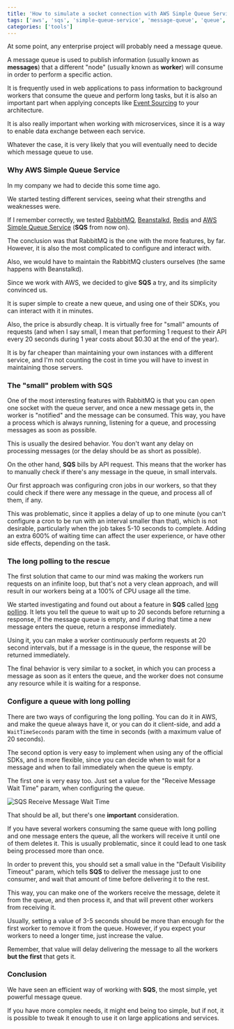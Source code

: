 ```yaml
---
title: 'How to simulate a socket connection with AWS Simple Queue Service'
tags: ['aws', 'sqs', 'simple-queue-service', 'message-queue', 'queue', 'socket']
categories: ['tools']
---
```


At some point, any enterprise project will probably need a message queue.

A message queue is used to publish information (usually known as **messages**) that a different "node" (usually known as **worker**) will consume in order to perform a specific action.

It is frequently used in web applications to pass information to background workers that consume the queue and perform long tasks, but it is also an important part when applying concepts like [Event Sourcing](https://martinfowler.com/eaaDev/EventSourcing.html) to your architecture.

It is also really important when working with microservices, since it is a way to enable data exchange between each service.

Whatever the case, it is very likely that you will eventually need to decide which message queue to use.

### Why AWS Simple Queue Service

In my company we had to decide this some time ago.

We started testing different services, seeing what their strengths and weaknesses were.

If I remember correctly, we tested [RabbitMQ](https://www.rabbitmq.com/), [Beanstalkd](https://kr.github.io/beanstalkd/), [Redis](https://redis.io/) and [AWS Simple Queue Service](https://aws.amazon.com/sqs/) (**SQS** from now on).

The conclusion was that RabbitMQ is the one with the more features, by far. However, it is also the most complicated to configure and interact with.

Also, we would have to maintain the RabbitMQ clusters ourselves (the same happens with Beanstalkd).

Since we work with AWS, we decided to give **SQS** a try, and its simplicity convinced us.

It is super simple to create a new queue, and using one of their SDKs, you can interact with it in minutes.

Also, the price is absurdly cheap. It is virtually free for "small" amounts of requests (and when I say small, I mean that performing 1 request to their API every 20 seconds during 1 year costs about $0.30 at the end of the year).

It is by far cheaper than maintaining your own instances with a different service, and I'm not counting the cost in time you will have to invest in maintaining those servers.

### The "small" problem with SQS

One of the most interesting features with RabbitMQ is that you can open one socket with the queue server, and once a new message gets in, the worker is "notified" and the message can be consumed. This way, you have a process which is always running, listening for a queue, and processing messages as soon as possible.

This is usually the desired behavior. You don't want any delay on processing messages (or the delay should be as short as possible).

On the other hand, **SQS** bills by API request. This means that the worker has to manually check if there's any message in the queue, in small intervals.

Our first approach was configuring cron jobs in our workers, so that they could check if there were any message in the queue, and process all of them, if any.

This was problematic, since it applies a delay of up to one minute (you can't configure a cron to be run with an interval smaller than that), which is not desirable, particularly when the job takes 5-10 seconds to complete. Adding an extra 600% of waiting time can affect the user experience, or have other side effects, depending on the task.

### The long polling to the rescue

The first solution that came to our mind was making the workers run requests on an infinite loop, but that's not a very clean approach, and will result in our workers being at a 100% of CPU usage all the time.

We started investigating and found out about a feature in **SQS** called [long polling](https://docs.aws.amazon.com/AWSSimpleQueueService/latest/SQSDeveloperGuide/sqs-long-polling.html). It lets you tell the queue to wait up to 20 seconds before returning a response, if the message queue is empty, and if during that time a new message enters the queue, return a response immediately.

Using it, you can make a worker continuously perform requests at 20 second intervals, but if a message is in the queue, the response will be returned immediately.

The final behavior is very similar to a socket, in which you can process a message as soon as it enters the queue, and the worker does not consume any resource while it is waiting for a response.

### Configure a queue with long polling

There are two ways of configuring the long polling. You can do it in AWS, and make the queue always have it, or you can do it client-side, and add a `WaitTimeSeconds` param with the time in seconds (with a maximum value of 20 seconds).

The second option is very easy to implement when using any of the official SDKs, and is more flexible, since you can decide when to wait for a message and when to fail immediately when the queue is empty.

The first one is very easy too. Just set a value for the "Receive Message Wait Time" param, when configuring the queue.

![SQS Receive Message Wait Time](/assets/img/sqs-socket/receive-message-wait-time.png)

That should be all, but there's one **important** consideration.

If you have several workers consuming the same queue with long polling and one message enters the queue, all the workers will receive it until one of them deletes it. This is usually problematic, since it could lead to one task being processed more than once.

In order to prevent this, you should set a small value in the "Default Visibility Timeout" param, which tells **SQS** to deliver the message just to one consumer, and wait that amount of time before delivering it to the rest.

This way, you can make one of the workers receive the message, delete it from the queue, and then process it, and that will prevent other workers from receiving it.

Usually, setting a value of 3-5 seconds should be more than enough for the first worker to remove it from the queue. However, if you expect your workers to need a longer time, just increase the value.

Remember, that value will delay delivering the message to all the workers **but the first** that gets it.

### Conclusion

We have seen an efficient way of working with **SQS**, the most simple, yet powerful message queue.

If you have more complex needs, it might end being too simple, but if not, it is possible to tweak it enough to use it on large applications and services.
